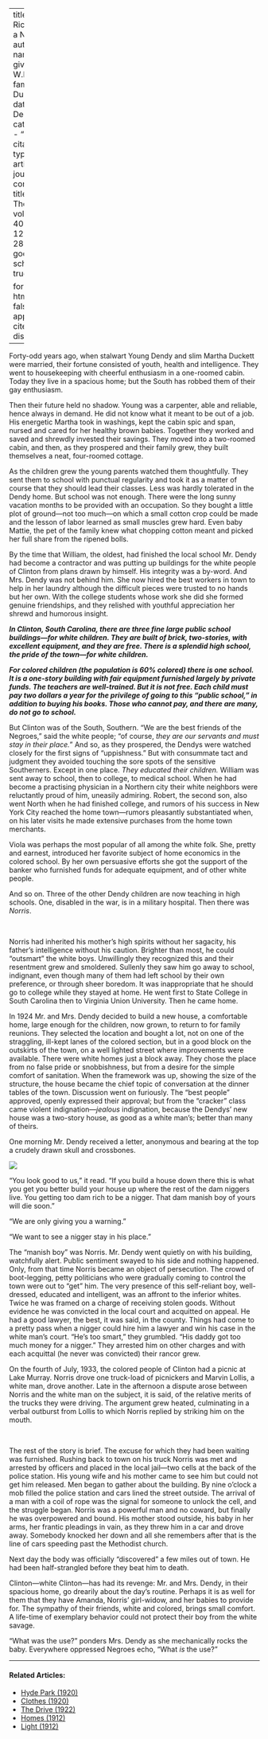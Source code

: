 
---
title: 'Too Rich to be a Nigger'
author:
  - name:
      given: W.E.B.
      family: Du Bois
date: Dec. 1933
categories: 
  - ""
citation: 
  type: article-journal
  container-title: The Crisis
  volume: 40
  issue: 12
  page: 282-283
google-scholar: true

format:
  html:
    toc: false
    appendix-cite-as: display
---


Forty-odd years ago, when stalwart Young Dendy and slim Martha Duckett were married, their fortune consisted of youth, health and intelligence. They went to housekeeping with cheerful enthusiasm in a one-roomed cabin. Today they live in a spacious home; but the South has robbed them of their gay enthusiasm.

Then their future held no shadow. Young was a carpenter, able and reliable, hence always in demand. He did not know what it meant to be out of a job. His energetic Martha took in washings, kept the cabin spic and span, nursed and cared for her healthy brown babies. Together they worked and saved and shrewdly invested their savings. They moved into a two-roomed cabin, and then, as they prospered and their family grew, they built themselves a neat, four-roomed cottage.

As the children grew the young parents watched them thoughtfully. They sent them to school with punctual regularity and took it as a matter of course that they should lead their classes. Less was hardly tolerated in the Dendy home. But school was not enough. There were the long sunny vacation months to be provided with an occupation. So they bought a little plot of ground---not too much---on which a small cotton crop could be made and the lesson of labor learned as small muscles grew hard. Even baby Mattie, the pet of the family knew what chopping cotton meant and picked her full share from the ripened bolls.

By the time that William, the oldest, had finished the local school Mr. Dendy had become a contractor and was putting up buildings for the white people of Clinton from plans drawn by himself. His integrity was a by-word. And Mrs. Dendy was not behind him. She now hired the best workers in town to help in her laundry although the difficult pieces were trusted to no hands but her own. With the college students whose work she did she formed genuine friendships, and they relished with youthful appreciation her shrewd and humorous insight.

***In Clinton, South Carolina, there are three fine large public school buildings---for white children. They are built of brick, two-stories, with excellent equipment, and they are free. There is a splendid high school, the pride of the town---for white children.***

***For colored children (the population is 60% colored) there is one school. It is a one-story building with fair equipment furnished largely by private funds. The teachers are well-trained. But it is not free. Each child must pay two dollars a year for the privilege of going to this "public school," in addition to buying his books. Those who cannot pay, and there are many, do not go to school.***

But Clinton was of the South, Southern. "We are the best friends of the Negroes," said the white people; "of course, *they are our servants and must stay in their place.*" And so, as they prospered, the Dendys were watched closely for the first signs of "uppishness." But with consummate tact and judgment they avoided touching the sore spots of the sensitive Southerners. Except in one place. *They educated their children.* William was sent away to school, then to college, to medical school. When he had become a practising physician in a Northern city their white neighbors were reluctantly proud of him, uneasily admiring. Robert, the second son, also went North when he had finished college, and rumors of his success in New York City reached the home town---rumors pleasantly substantiated when, on his later visits he made extensive purchases from the home town merchants.

Viola was perhaps the most popular of all among the white folk. She, pretty and earnest, introduced her favorite subject of home economics in the colored school. By her own persuasive efforts she got the support of the banker who furnished funds for adequate equipment, and of other white people.

And so on. Three of the other Dendy children are now teaching in high schools. One, disabled in the war, is in a military hospital. Then there was *Norris*.

&nbsp;

Norris had inherited his mother's high spirits without her sagacity, his father's intelligence without his caution. Brighter than most, he could "outsmart" the white boys. Unwillingly they recognized this and their resentment grew and smoldered. Sullenly they saw him go away to school, indignant, even though many of them had left school by their own preference, or through sheer boredom. It was inappropriate that he should go to college while they stayed at home. He went first to State College in South Carolina then to Virginia Union University. Then he came home.

In 1924 Mr. and Mrs. Dendy decided to build a new house, a comfortable home, large enough for the children, now grown, to return to for family reunions. They selected the location and bought a lot, not on one of the straggling, ill-kept lanes of the colored section, but in a good block on the outskirts of the town, on a well lighted street where improvements were available. There were white homes just a block away. They chose the place from no false pride or snobbishness, but from a desire for the simple comfort of sanitation. When the framework was up, showing the size of the structure, the house became the chief topic of conversation at the dinner tables of the town. Discussion went on furiously. The "best people" approved, openly expressed their approval; but from the "cracker" class came violent indignation---*jealous* indignation, because the Dendys' new house was a two-story house, as good as a white man's; better than many of theirs.

One morning Mr. Dendy received a letter, anonymous and bearing at the top a crudely drawn skull and crossbones.

![](/Images/dendy.jpg)

"You look good to us," it read.  "If you build a house down there this is what you get you better build your house up where the rest of the dam <span class="keeptogether">niggers</span> live. You getting too dam rich to be a <span class="keeptogether">nigger</span>. That dam manish boy of yours will die soon."

"We are only giving you a warning."

"We want to see a nigger stay in his place."

The "manish boy" was Norris. Mr. Dendy went quietly on with his building, watchfully alert. Public sentiment swayed to his side and nothing happened. Only, from that time Norris became an object of persecution. The crowd of boot-legging, petty politicians who were gradually coming to control the town were out to "get" him. The very presence of this self-reliant boy, well-dressed, educated and intelligent, was an affront to the inferior whites. Twice he was framed on a charge of receiving stolen goods. Without evidence he was convicted in the local court and acquitted on appeal. He had a good lawyer, the best, it was said, in the county. Things had come to a pretty pass when a <span class="keeptogether">nigger</span> could hire him a lawyer and win his case in the white man's court. "He's too smart," they grumbled. "His daddy got too much money for a <span class="keeptogether">nigger</span>." They arrested him on other charges and with each acquittal (he never was convicted) their rancor grew.

On the fourth of July, 1933, the colored people of Clinton had a picnic at Lake Murray. Norris drove one truck-load of picnickers and Marvin Lollis, a white man, drove another. Late in the afternoon a dispute arose between Norris and the white man on the subject, it is said, of the relative merits of the trucks they were driving. The argument grew heated, culminating in a verbal outburst from Lollis to which Norris replied by striking him on the mouth.

&nbsp;

The rest of the story is brief. The excuse for which they had been waiting was furnished. Rushing back to town on his truck Norris was met and arrested by officers and placed in the local jail---two cells at the back of the police station. His young wife and his mother came to see him but could not get him released. Men began to gather about the building. By nine o'clock a mob filled the police station and cars lined the street outside. The arrival of a man with a coil of rope was the signal for someone to unlock the cell, and the struggle began. Norris was a powerful man and no coward, but finally he was overpowered and bound. His mother stood outside, his baby in her arms, her frantic pleadings in vain, as they threw him in a car and drove away. Somebody knocked her down and all she remembers after that is the line of cars speeding past the Methodist church.

Next day the body was officially "discovered" a few miles out of town. He had been half-strangled before they beat him to death.

Clinton---white Clinton---has had its revenge: Mr. and Mrs. Dendy, in their spacious home, go drearily about the day's routine. Perhaps it is as well for them that they have Amanda, Norris' girl-widow, and her babies to provide for. The sympathy of their friends, white and colored, brings small comfort. A life-time of exemplary behavior could not protect their boy from the white savage.

"What was the use?" ponders Mrs. Dendy as she mechanically rocks the baby. Everywhere oppressed Negroes echo, "What *is* the use?"

<!-- Similar articles start here -->
<div  class="clear-wrap"></div>
<hr>
#### Related Articles:

* [Hyde Park (1920)](/Volumes/19/06/hyde_park.html)
* [Clothes (1920)](/Volumes/20/04/clothes.html)
* [The Drive (1922)](/Volumes/22/01/drive.html)
* [Homes (1912)](/Volumes/03/05/homes.html)
* [Light (1912)](/Volumes/03/04/light.html)

<!-- Similar articles end here -->